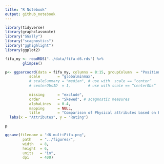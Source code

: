 ```yaml
---
title: "R Notebook"
output: github_notebook
---
```


```r
library(tidyverse)
library(graphclassmate)
library("GGally")
library("scagnostics")
library("gghighlight")
library(ggplot2)
```


```r
fifa_my <- readRDS("../data/fifa-d6.rds") %>% 
        glimpse()
```



```r
p<- ggparcoord(data = fifa_my, columns = 8:15, groupColumn  = "Position",
           scale        = "globalminmax", 
           # scaleSummary = "median", # use with  scale == “center”
           # centerObsID  = 1,        # use with scale == “centerObs”
        
           missing      = "exclude", 
           order        = "Skewed", # scagnostic measures 
           alphaLines   = 0.4, 
           mapping      = NULL, 
           title        = "Comparison of Physical attributes based on Position") +
  labs(x = "Attributes", y = "Rating")
```
```r
p
```





```r
ggsave(filename = "d6-multiFifa.png",
        path    = "../figures/",
        width   = 8,
        height  = 6,
        units   = "in",
        dpi     = 400)
```




